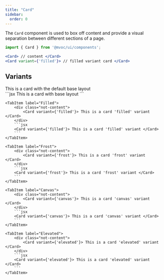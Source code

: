 ```yaml
---
title: "Card"
sidebar:
  order: 0
---
```



The `Card` component is used to box off content and provide a visual separation between different sections of a page.

```jsx
import { Card } from '@mvoc/ui/components';

<Card> // content </Card>
<Card variant={'filled'}> // filled variant card </Card>
```

## Variants

<Tabs>
  <TabItem label="Base">
		<div class="not-content">
			<Card> This is a card with the default base layout </Card>
		</div>
		```jsx
		<Card> This is a card with base layout </Card>
		```
	</TabItem>

	<TabItem label="Filled">
		<div class="not-content">
			<Card variant={'filled'}> This is a card 'filled' variant </Card>
		</div>
		```jsx
		<Card variant={'filled'}> This is a card 'filled' variant </Card>
		```
	</TabItem>

	<TabItem label="Frost">
		<div class="not-content">
            <Card variant={'frost'}> This is a card 'frost' variant </Card>
		</div>
		```jsx
        <Card variant={'frost'}> This is a card 'frost' variant </Card>
		```
	</TabItem>

	<TabItem label="Canvas">
		<div class="not-content">
            <Card variant={'canvas'}> This is a card 'canvas' variant </Card>
		</div>
		```jsx
        <Card variant={'canvas'}> This is a card 'canvas' variant </Card>
		```
	</TabItem>

    <TabItem label="Elevated">
		<div class="not-content">
            <Card variant={'elevated'}> This is a card 'elevated' variant </Card>
		</div>
		```jsx
        <Card variant={'elevated'}> This is a card 'elevated' variant </Card>
		```
	</TabItem>
</Tabs>
